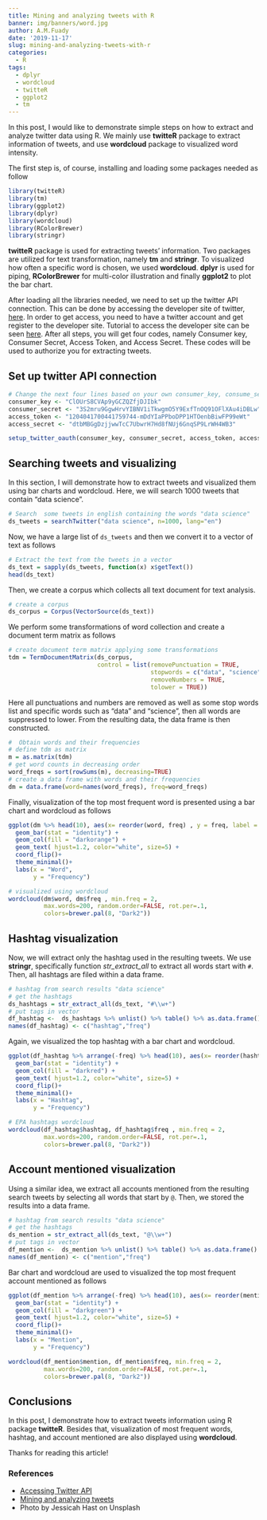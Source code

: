 ```yaml
---
title: Mining and analyzing tweets with R
banner: img/banners/word.jpg
author: A.M.Fuady
date: '2019-11-17'
slug: mining-and-analyzing-tweets-with-r
categories:
  - R
tags:
  - dplyr
  - wordcloud
  - twitteR
  - ggplot2
  - tm
---
```


In this post, I would like to demonstrate simple steps on how to extract and analyze twitter data using R. We mainly use **twitteR** package to extract information of tweets, and use **wordcloud** package to visualized word intensity. 

The first step is, of course, installing and loading some packages needed as follow
```r
library(twitteR)
library(tm)
library(ggplot2)
library(dplyr)
library(wordcloud)
library(RColorBrewer)
library(stringr)
```

**twitteR** package is used for extracting tweets' information. Two packages are utilized for text transformation, namely **tm** and **stringr**. To visualized how often a specific word is chosen, we used **wordcloud**. **dplyr** is used for piping,   **RColorBrewer** for multi-color illustration and finally **ggplot2** to plot the bar chart.

After loading all the libraries needed, we need to set up the twitter API connection. This can be done by accessing the developer site of twitter, [here](https://developer.twitter.com/en/apply-for-access.html). In order to get access, you need to have a twitter account and get register to the developer site. Tutorial to access the developer site can be seen [here](https://medium.com/@GalarnykMichael/accessing-data-from-twitter-api-using-r-part1-b387a1c7d3e). After all steps, you will get four codes, namely Consumer key, Consumer Secret, Access Token, and Access Secret. These codes will be used to authorize you for extracting tweets. 

## Set up twitter API connection
```r
# Change the next four lines based on your own consumer_key, consume_secret, access_token, and access_secret. 
consumer_key <- "ClOUrS8CVAp9yGCZQZfjDJIbk"
consumer_secret <- "3S2mru9GgwHrvYIBNV1iTkwgmO5Y9ExfTnOQ91OFlXAu4iDBLw"
access_token <- "1204041700441759744-mDdYIaPPboDPP1HTOenbBiwFP99eWt"
access_secret <- "dtbMBGgDzjjwwTcC7UbwrH7Hd8fNUj6GnqSP9LrWH4WB3"

setup_twitter_oauth(consumer_key, consumer_secret, access_token, access_secret)
```

## Searching tweets and visualizing
In this section, I will demonstrate how to extract tweets and visualized them using bar charts and wordcloud. Here, we will search 1000 tweets that contain "data science". 

```r
# Search  some tweets in english containing the words "data science"
ds_tweets = searchTwitter("data science", n=1000, lang="en")
```

Now, we have a large list of `ds_tweets` and then we convert it to a vector of text as follows

```r
# Extract the text from the tweets in a vector
ds_text = sapply(ds_tweets, function(x) x$getText())
head(ds_text)
```

Then, we create a corpus which collects all text document for text analysis. 

```r
# create a corpus
ds_corpus = Corpus(VectorSource(ds_text))
```

We perform some transformations of word collection and create a document term matrix as follows 
```r
# create document term matrix applying some transformations
tdm = TermDocumentMatrix(ds_corpus,
                         control = list(removePunctuation = TRUE,
                                        stopwords = c("data", "science", stopwords("english")),
                                        removeNumbers = TRUE, 
                                        tolower = TRUE))
```

Here all punctuations and numbers are removed as well as some stop words list and specific words such as "data" and "science", then all words are suppressed to lower. From the resulting data, the data frame is then constructed.

```r
#  Obtain words and their frequencies
# define tdm as matrix
m = as.matrix(tdm)
# get word counts in decreasing order
word_freqs = sort(rowSums(m), decreasing=TRUE) 
# create a data frame with words and their frequencies
dm = data.frame(word=names(word_freqs), freq=word_freqs)
```

Finally, visualization of the top most frequent word is presented using a bar chart and wordcloud as follows

```r
ggplot(dm %>% head(10), aes(x= reorder(word, freq) , y = freq, label = freq))+
  geom_bar(stat = "identity") +
  geom_col(fill = "darkorange") +
  geom_text( hjust=1.2, color="white", size=5) +
  coord_flip()+
  theme_minimal()+
  labs(x = "Word",
       y = "Frequency")
```


```r
# visualized using wordcloud
wordcloud(dm$word, dm$freq , min.freq = 2,
          max.words=200, random.order=FALSE, rot.per=.1,
          colors=brewer.pal(8, "Dark2"))

```


## Hashtag visualization 
Now, we will extract only the hashtag used in the resulting tweets. We use **stringr**, specifically function  *str_extract_all* to extract all words start with `#`. Then, all hashtags are filed within a data frame.

```r
# hashtag from search results "data science"
# get the hashtags
ds_hashtags = str_extract_all(ds_text, "#\\w+")
# put tags in vector
df_hashtag <-  ds_hashtags %>% unlist() %>% table() %>% as.data.frame() 
names(df_hashtag) <- c("hashtag","freq")
```

Again, we visualized the top hashtag with a bar chart and wordcloud.

```r
ggplot(df_hashtag %>% arrange(-freq) %>% head(10), aes(x= reorder(hashtag,freq) , y = freq, label = freq))+
  geom_bar(stat = "identity") +
  geom_col(fill = "darkred") +
  geom_text( hjust=1.2, color="white", size=5) +
  coord_flip()+
  theme_minimal()+
  labs(x = "Hashtag",
       y = "Frequency")
```

```r
# EPA hashtags wordcloud
wordcloud(df_hashtag$hashtag, df_hashtag$freq , min.freq = 2,
          max.words=200, random.order=FALSE, rot.per=.1,
          colors=brewer.pal(8, "Dark2"))
```

## Account mentioned visualization
Using a similar idea, we extract all accounts mentioned from the resulting search tweets by selecting all words that start by `@`. Then, we stored the results into a data frame. 

```r
# hashtag from search results "data science"
# get the hashtags
ds_mention = str_extract_all(ds_text, "@\\w+")
# put tags in vector
df_mention <-  ds_mention %>% unlist() %>% table() %>% as.data.frame() 
names(df_mention) <- c("mention","freq")

```

Bar chart and wordcloud are used to visualized the top most frequent account mentioned as follows 

```r
ggplot(df_mention %>% arrange(-freq) %>% head(10), aes(x= reorder(mention, freq) , y = freq, label = freq))+
  geom_bar(stat = "identity") +
  geom_col(fill = "darkgreen") +
  geom_text( hjust=1.2, color="white", size=5) +
  coord_flip()+
  theme_minimal()+
  labs(x = "Mention",
       y = "Frequency")
```


```r
wordcloud(df_mention$mention, df_mention$freq, min.freq = 2,
          max.words=200, random.order=FALSE, rot.per=.1,
          colors=brewer.pal(8, "Dark2"))
```


## Conclusions
In this post, I demonstrate how to extract tweets information using R package **twitteR**. Besides that, visualization of most frequent words, hashtag, and account mentioned are also displayed using **wordcloud**.

Thanks for reading this article!

### References
* [Accessing Twitter API](https://medium.com/@GalarnykMichael/accessing-data-from-twitter-api-using-r-part1-b387a1c7d3e)
* [Mining and analyzing tweets](https://towardsdatascience.com/a-guide-to-mining-and-analysing-tweets-with-r-2f56818fdd16)
* Photo by Jessicah Hast on Unsplash